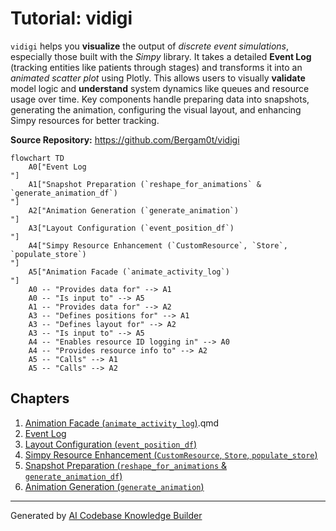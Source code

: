 # Tutorial: vidigi

`vidigi` helps you **visualize** the output of *discrete event simulations*, especially those built with the *Simpy* library. It takes a detailed **Event Log** (tracking entities like patients through stages) and transforms it into an *animated scatter plot* using Plotly. This allows users to visually **validate** model logic and **understand** system dynamics like queues and resource usage over time. Key components handle preparing data into snapshots, generating the animation, configuring the visual layout, and enhancing Simpy resources for better tracking.


**Source Repository:** [https://github.com/Bergam0t/vidigi](https://github.com/Bergam0t/vidigi)

```mermaid
flowchart TD
    A0["Event Log
"]
    A1["Snapshot Preparation (`reshape_for_animations` & `generate_animation_df`)
"]
    A2["Animation Generation (`generate_animation`)
"]
    A3["Layout Configuration (`event_position_df`)
"]
    A4["Simpy Resource Enhancement (`CustomResource`, `Store`, `populate_store`)
"]
    A5["Animation Facade (`animate_activity_log`)
"]
    A0 -- "Provides data for" --> A1
    A0 -- "Is input to" --> A5
    A1 -- "Provides data for" --> A2
    A3 -- "Defines positions for" --> A1
    A3 -- "Defines layout for" --> A2
    A3 -- "Is input to" --> A5
    A4 -- "Enables resource ID logging in" --> A0
    A4 -- "Provides resource info to" --> A2
    A5 -- "Calls" --> A1
    A5 -- "Calls" --> A2
```

## Chapters

1. [Animation Facade (`animate_activity_log`)
](01_animation_facade_animate_activity_log_.qmd).qmd
2. [Event Log
](02_event_log_.qmd)
3. [Layout Configuration (`event_position_df`)
](03_layout_configuration_event_position_df_.qmd)
4. [Simpy Resource Enhancement (`CustomResource`, `Store`, `populate_store`)
](04_simpy_resource_enhancement___customresource____store____populate_store___.qmd)
5. [Snapshot Preparation (`reshape_for_animations` & `generate_animation_df`)
](05_snapshot_preparation_reshape_for_animations_generate_animation_df_.qmd)
6. [Animation Generation (`generate_animation`)
](06_animation_generation_generate_animation_.qmd)


---

Generated by [AI Codebase Knowledge Builder](https://github.com/The-Pocket/Tutorial-Codebase-Knowledge)
